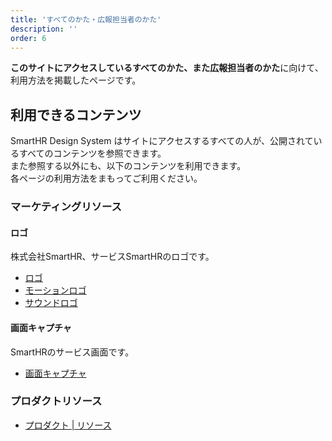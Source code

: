```yaml
---
title: 'すべてのかた・広報担当者のかた'
description: ''
order: 6
---
```


**このサイトにアクセスしているすべてのかた、また広報担当者のかた**に向けて、利用方法を掲載したページです。  

## 利用できるコンテンツ

SmartHR Design System はサイトにアクセスするすべての人が、公開されているすべてのコンテンツを参照できます。  
また参照する以外にも、以下のコンテンツを利用できます。  
各ページの利用方法をまもってご利用ください。

### マーケティングリソース

#### ロゴ
株式会社SmartHR、サービスSmartHRのロゴです。

- [ロゴ](/basics/logos/)
- [モーションロゴ](/basics/logos/motion/)
- [サウンドロゴ](/basics/logos/sound/)

#### 画面キャプチャ
SmartHRのサービス画面です。

- [画面キャプチャ](/communication/capture/)

### プロダクトリソース
- [プロダクト | リソース](/products/resource/)

